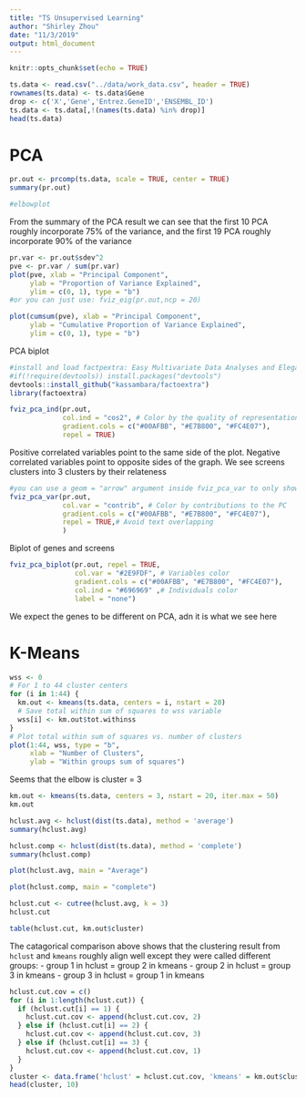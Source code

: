 ```yaml
---
title: "TS Unsupervised Learning"
author: "Shirley Zhou"
date: "11/3/2019"
output: html_document
---
```


```r
knitr::opts_chunk$set(echo = TRUE)
```

```r
ts.data <- read.csv("../data/work_data.csv", header = TRUE)
rownames(ts.data) <- ts.data$Gene
drop <- c('X','Gene','Entrez.GeneID','ENSEMBL_ID')
ts.data <- ts.data[,!(names(ts.data) %in% drop)]
head(ts.data)
```

# PCA

```r
pr.out <- prcomp(ts.data, scale = TRUE, center = TRUE)
summary(pr.out)

#elbowplot
```

From the summary of the PCA result we can see that the first 10 PCA roughly incorporate 75% of the variance, and the first 19 PCA roughly incorporate 90% of the variance 

```r
pr.var <- pr.out$sdev^2
pve <- pr.var / sum(pr.var)
plot(pve, xlab = "Principal Component",
     ylab = "Proportion of Variance Explained",
     ylim = c(0, 1), type = "b")
#or you can just use: fviz_eig(pr.out,ncp = 20)

plot(cumsum(pve), xlab = "Principal Component",
     ylab = "Cumulative Proportion of Variance Explained",
     ylim = c(0, 1), type = "b")
```

PCA biplot
```r
#install and load factpextra: Easy Multivariate Data Analyses and Elegant Visualization for better PCA visualization
#if(!require(devtools)) install.packages("devtools")
devtools::install_github("kassambara/factoextra")
library(factoextra)

fviz_pca_ind(pr.out,
             col.ind = "cos2", # Color by the quality of representation
             gradient.cols = c("#00AFBB", "#E7B800", "#FC4E07"),
             repel = TRUE)
```

Positive correlated variables point to the same side of the plot. Negative correlated variables point to opposite sides of the graph. We see screens clusters into 3 clusters by their relateness
```r
#you can use a geom = "arrow" argument inside fviz_pca_var to only show the arrows, use "geom = c("arrow","text") to show both arrow and text.
fviz_pca_var(pr.out,
             col.var = "contrib", # Color by contributions to the PC
             gradient.cols = c("#00AFBB", "#E7B800", "#FC4E07"),
             repel = TRUE,# Avoid text overlapping
             ) 
```


Biplot of genes and screens
```r
fviz_pca_biplot(pr.out, repel = TRUE,
                col.var = "#2E9FDF", # Variables color
                gradient.cols = c("#00AFBB", "#E7B800", "#FC4E07"),
                col.ind = "#696969" ,# Individuals color
                label = "none")
```

We expect the genes to be different on PCA, adn it is what we see here




# K-Means

```r
wss <- 0
# For 1 to 44 cluster centers
for (i in 1:44) {
  km.out <- kmeans(ts.data, centers = i, nstart = 20)
  # Save total within sum of squares to wss variable
  wss[i] <- km.out$tot.withinss
}
# Plot total within sum of squares vs. number of clusters
plot(1:44, wss, type = "b", 
     xlab = "Number of Clusters", 
     ylab = "Within groups sum of squares")
```

Seems that the elbow is cluster = 3

```r
km.out <- kmeans(ts.data, centers = 3, nstart = 20, iter.max = 50)
km.out
```


```r
hclust.avg <- hclust(dist(ts.data), method = 'average')
summary(hclust.avg)
```

```r
hclust.comp <- hclust(dist(ts.data), method = 'complete')
summary(hclust.comp)
```


```r
plot(hclust.avg, main = "Average")
```

```r
plot(hclust.comp, main = "complete")
```

```r
hclust.cut <- cutree(hclust.avg, k = 3)
hclust.cut
```

``` r
table(hclust.cut, km.out$cluster)
```

The catagorical comparison above shows that the clustering result from `hclust` and `kmeans` roughly align well except they were called different groups:
- group 1 in hclust = group 2 in kmeans
- group 2 in hclust = group 3 in kmeans
- group 3 in hclust = group 1 in kmeans

```r
hclust.cut.cov = c()
for (i in 1:length(hclust.cut)) {
  if (hclust.cut[i] == 1) {
    hclust.cut.cov <- append(hclust.cut.cov, 2)
  } else if (hclust.cut[i] == 2) {
    hclust.cut.cov <- append(hclust.cut.cov, 3)
  } else if (hclust.cut[i] == 3) {
    hclust.cut.cov <- append(hclust.cut.cov, 1)
  }
}
cluster <- data.frame('hclust' = hclust.cut.cov, 'kmeans' = km.out$cluster)
head(cluster, 10)
```
